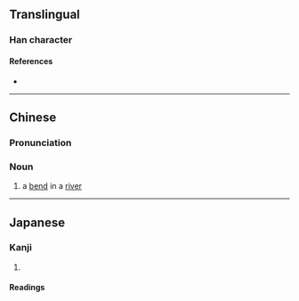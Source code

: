 {{character info/new}}
==Translingual==

===Han character===
{{Han char|rn=5|rad=乙|as=05|sn=6|four=16710|canj=NW|ids=⿺乙田}}

====References====
* {{Han ref|kx=0084.141|dkj=00185|dj=0171.140|hdz=10053.070|uh=4E6A|ud=20074}}

----

==Chinese==
{{zh-forms}}

===Pronunciation===
{{zh-pron
|m=náng
|c=kek6
|mc=
|oc=
|ma=
|cat=n
}}

===Noun===
{{zh-noun}}

# {{lb|zh|Cantonese}} a [[bend]] in a [[river]]

----

==Japanese==
{{attention|ja|This kanji is not part of the JIS x 213:2004 standard, and does not appear to be used in Japanese, despite it's inclusion in Dai Kanwa Jiten.}}

===Kanji===
{{ja-kanji|grade=uc|rs=乙05}}

# {{defn|lang=ja|sort=乙05}}

====Readings====
{{ja-readings
|goon=[[のう]] (nō)
|kanon=[[どう]] (dō)
|kun=[[くま]] (kuma)}}